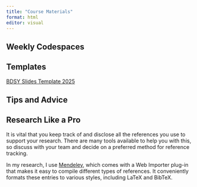```yaml
---
title: "Course Materials"
format: html
editor: visual
---
```


## Weekly Codespaces



## Templates

[BDSY Slides Template 2025](BDSY Slides Template 2025.potx)


## Tips and Advice


:::{.callout-tip}
## Research Like a Pro
It is vital that you keep track of and disclose all the references you use to support your research. There are many tools available to help you with this, so discuss with your team and decide on a preferred method for reference tracking.

In my research, I use [Mendeley](https://www.mendeley.com/search/), which comes with a Web Importer plug-in that makes it easy to compile different types of references. It conveniently formats these entries to various styles, including LaTeX and BibTeX.
:::

